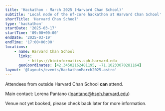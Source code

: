 ```yaml
---
title: 'Hackathon - March 2025 (Harvard Chan School)'
subtitle: 'Local node of the nf-core hackathon at Harvard Chan School'
shortTitle: 'Harvard Chan School'
type: 'hackathon'
startDate: '2025-03-17'
startTime: '09:00+00:00'
endDate: '2025-03-19'
endTime: '17:00+00:00'
locations:
    - name: Harvard Chan School
      links:
          - https://bioinformatics.sph.harvard.edu
      geoCoordinates: [42.34502162481195, -71.10233070281164]
layout: '@layouts/events/HackathonMarch2025.astro'
---
```


Attendees from outside Harvard Chan School **can** attend.

Main contact: Lorena Pantano ([lpantano@hsph.harvard.edu](mailto:lpantano@hsph.harvard.edu))

Venue not yet booked, please check back later for more information.
